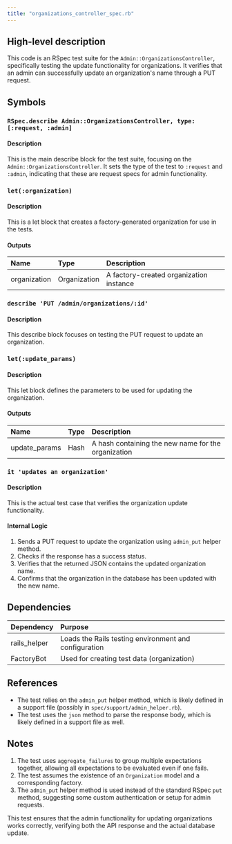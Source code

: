 ```yaml
---
title: "organizations_controller_spec.rb"
---
```


## High-level description
This code is an RSpec test suite for the `Admin::OrganizationsController`, specifically testing the update functionality for organizations. It verifies that an admin can successfully update an organization's name through a PUT request.

## Symbols

### `RSpec.describe Admin::OrganizationsController, type: [:request, :admin]`
#### Description
This is the main describe block for the test suite, focusing on the `Admin::OrganizationsController`. It sets the type of the test to `:request` and `:admin`, indicating that these are request specs for admin functionality.

### `let(:organization)`
#### Description
This is a let block that creates a factory-generated organization for use in the tests.

#### Outputs
| Name | Type | Description |
|:-----|:-----|:------------|
| organization | Organization | A factory-created organization instance |

### `describe 'PUT /admin/organizations/:id'`
#### Description
This describe block focuses on testing the PUT request to update an organization.

### `let(:update_params)`
#### Description
This let block defines the parameters to be used for updating the organization.

#### Outputs
| Name | Type | Description |
|:-----|:-----|:------------|
| update_params | Hash | A hash containing the new name for the organization |

### `it 'updates an organization'`
#### Description
This is the actual test case that verifies the organization update functionality.

#### Internal Logic
1. Sends a PUT request to update the organization using `admin_put` helper method.
2. Checks if the response has a success status.
3. Verifies that the returned JSON contains the updated organization name.
4. Confirms that the organization in the database has been updated with the new name.

## Dependencies
| Dependency | Purpose |
|:-----------|:--------|
| rails_helper | Loads the Rails testing environment and configuration |
| FactoryBot | Used for creating test data (organization) |

## References
- The test relies on the `admin_put` helper method, which is likely defined in a support file (possibly in `spec/support/admin_helper.rb`).
- The test uses the `json` method to parse the response body, which is likely defined in a support file as well.

## Notes
1. The test uses `aggregate_failures` to group multiple expectations together, allowing all expectations to be evaluated even if one fails.
2. The test assumes the existence of an `Organization` model and a corresponding factory.
3. The `admin_put` helper method is used instead of the standard RSpec `put` method, suggesting some custom authentication or setup for admin requests.

This test ensures that the admin functionality for updating organizations works correctly, verifying both the API response and the actual database update.